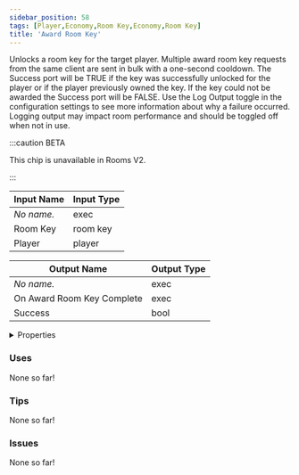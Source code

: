 ```yaml
---
sidebar_position: 58
tags: [Player,Economy,Room Key,Economy,Room Key]
title: 'Award Room Key'
---
```


Unlocks a room key for the target player. Multiple award room key requests from the same client are sent in bulk with a one-second cooldown.
The Success port will be TRUE if the key was successfully unlocked for the player or if the player previously owned the key. If the key could not be awarded the Success port will be FALSE.
Use the Log Output toggle in the configuration settings to see more information about why a failure occurred. Logging output may impact room performance and should be toggled off when not in use.



:::caution BETA

This chip is unavailable in Rooms V2.

:::


<EsbSvg />

| Input Name | Input Type |
|-----------|-----------|
| *No name.* | exec |
| Room Key | room key |
| Player | player |

| Output Name | Output Type |
|-----------|-----------|
| *No name.* | exec |
| On Award Room Key Complete | exec |
| Success | bool |


<details>
  <summary>Properties</summary>
  <div>
    <div>
    <table>
      <thead>
        <tr>
          <th>Is beta required?</th>
          <th>❌</th>
        </tr>
        <tr>
          <th>Is this chip a trolling risk?</th>
          <th>❌</th>
        </tr>
        <tr>
          <th>Is this chip a role assignment risk?</th>
          <th>❌</th>
        </tr>
        <tr>
          <th>Chip UUID</th>
          <th>7e40f770-c9a4-4233-8845-cac6ec99ae67</th>
        </tr>
      </thead>
    </table>
    </div>
  </div>
</details>

### Uses

None so far!

### Tips

None so far!

### Issues

None so far!